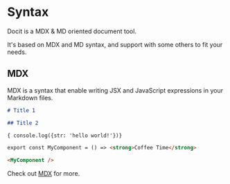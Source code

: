 # Syntax

Docit is a MDX & MD oriented document tool.

It's based on MDX and MD syntax, and support with some others to fit your needs.

## MDX

MDX is a syntax that enable writing JSX and JavaScript expressions in your Markdown files.

```md
# Title 1

## Title 2

{ console.log({str: 'hello world!'})}

export const MyComponent = () => <strong>Coffee Time</strong>

<MyComponent />
```

Check out [MDX](https://mdxjs.com/docs/what-is-mdx/) for more.
